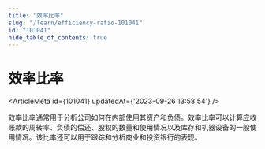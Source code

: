 ```yaml
---
title: "效率比率"
slug: "/learn/efficiency-ratio-101041"
id: "101041"
hide_table_of_contents: true
---
```



# 效率比率

<ArticleMeta id={101041} updatedAt={'2023-09-26 13:58:54'} />
<div className='border-solid border-b border-t-0 my-4 border-[var(--ifm-color-gray-300)]' />

效率比率通常用于分析公司如何在内部使用其资产和负债。效率比率可以计算应收账款的周转率、负债的偿还、股权的数量和使用情况以及库存和机器设备的一般使用情况。该比率还可以用于跟踪和分析商业和投资银行的表现。
